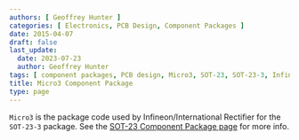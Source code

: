 ```yaml
---
authors: [ Geoffrey Hunter ]
categories: [ Electronics, PCB Design, Component Packages ]
date: 2015-04-07
draft: false
last_update:
  date: 2023-07-23
  author: Geoffrey Hunter
tags: [ component packages, PCB design, Micro3, SOT-23, SOT-23-3, Infineon, International Rectifier ]
title: Micro3 Component Package
type: page
---
```



`Micro3` is the package code used by Infineon/International Rectifier for the `SOT-23-3` package.  See the [SOT-23 Component Package page](/pcb-design/component-packages/sot-23-component-package/) for more info.
